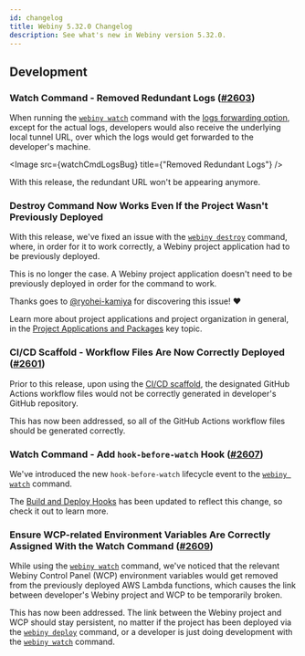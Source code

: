 ```yaml
---
id: changelog
title: Webiny 5.32.0 Changelog
description: See what's new in Webiny version 5.32.0.
---
```



## Development

### Watch Command - Removed Redundant Logs ([#2603](https://github.com/webiny/webiny-js/pull/2603))

When running the [`webiny watch`](/docs/{version}/core-development-concepts/basics/watch-command) command with the [logs forwarding option](/docs/{version}/core-development-concepts/basics/watch-command#enabling-logs-forwarding), except for the actual logs, developers would also receive the underlying local tunnel URL, over which the logs would get forwarded to the developer's machine.

<Image src={watchCmdLogsBug} title={"Removed Redundant Logs"} />

With this release, the redundant URL won't be appearing anymore. 

### Destroy Command Now Works Even If the Project Wasn't Previously Deployed

With this release, we've fixed an issue with the [`webiny destroy`](/docs/{version}/infrastructure/basics/destroy-cloud-infrastructure) command, where, in order for it to work correctly, a Webiny project application had to be previously deployed.

This is no longer the case. A Webiny project application doesn't need to be previously deployed in order for the command to work.

Thanks goes to [@ryohei-kamiya](https://github.com/ryohei-kamiya) for discovering this issue! ❤️      

<Alert type="info" title="Project Applications">

Learn more about project applications and project organization in general, in the [Project Applications and Packages](../../core-development-concepts/project-organization/project-applications-and-packages) key topic.

</Alert>

### CI/CD Scaffold - Workflow Files Are Now Correctly Deployed ([#2601](https://github.com/webiny/webiny-js/pull/2601))

Prior to this release, upon using the [CI/CD scaffold](/docs/{version}/core-development-concepts/ci-cd/setup), the designated GitHub Actions workflow files would not be correctly generated in developer's GitHub repository. 

This has now been addressed, so all of the GitHub Actions workflow files should be generated correctly.

### Watch Command - Add `hook-before-watch` Hook ([#2607](https://github.com/webiny/webiny-js/pull/2607))

We've introduced the new `hook-before-watch` lifecycle event to the [`webiny watch`](/docs/{version}/core-development-concepts/basics/watch-command) command. 

The [Build and Deploy Hooks](/docs/{version}/infrastructure/basics/build-and-deploy-hooks) has been updated to reflect this change, so check it out to learn more.  

### Ensure WCP-related Environment Variables Are Correctly Assigned With the Watch Command ([#2609](https://github.com/webiny/webiny-js/pull/2609))

While using the [`webiny watch`](/docs/{version}/core-development-concepts/basics/watch-command) command, we've noticed that the relevant Webiny Control Panel (WCP) environment variables would get removed from the previously deployed AWS Lambda functions, which causes the link between developer's Webiny project and WCP to be temporarily broken.

This has now been addressed. The link between the Webiny project and WCP should stay persistent, no matter if the project has been deployed via the [`webiny deploy`](/docs/{version}/core-development-concepts/basics/project-deployment) command, or a developer is just doing development with the [`webiny watch`](/docs/{version}/core-development-concepts/basics/watch-command) command.
